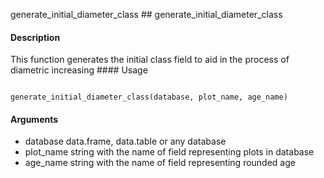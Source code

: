 

generate_initial_diameter_class
## generate_initial_diameter_class

#### Description
This function generates the initial class field to aid in the process of diametric increasing
#### Usage
<pre><code>
generate_initial_diameter_class(database, plot_name, age_name)
</code></pre>

#### Arguments
* database data.frame, data.table or any database
* plot_name string with the name of field representing plots in database
* age_name string with the name of field representing rounded age

